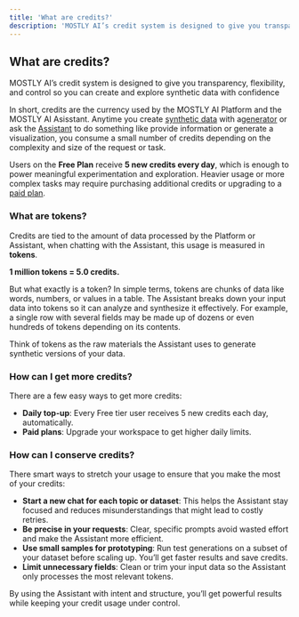 ```yaml
---
title: 'What are credits?'
description: 'MOSTLY AI’s credit system is designed to give you transparency, flexibility, and control so you can create and explore synthetic data with confidence'
---
```



## What are credits?

MOSTLY AI’s credit system is designed to give you transparency, flexibility, and control so you can create and explore synthetic data with confidence

In short, credits are the currency used by the MOSTLY AI Platform and the MOSTLY AI Asisstant. Anytime you create [synthetic data](/synthetic-dataa) with a[generator](/generators) or ask the [Assistant](/assisstant) to do something like provide information or generate a visualization, you consume a small number of credits depending on the complexity and size of the request or task.

Users on the **Free Plan** receive **5 new credits every day**, which is enough to power meaningful experimentation and exploration. Heavier usage or more complex tasks may require purchasing additional credits or upgrading to a [paid plan](https://mostly.ai/pricing#plans).

### What are tokens?

Credits are tied to the amount of data processed by the Platform or Assistant, when chatting with the Assistant, this usage is measured in **tokens**.

**1 million tokens = 5.0 credits.**

But what exactly is a token? In simple terms, tokens are chunks of data like words, numbers, or values in a table. The Assistant breaks down your input data into tokens so it can analyze and synthesize it effectively. For example, a single row with several fields may be made up of dozens or even hundreds of tokens depending on its contents.

Think of tokens as the raw materials the Assistant uses to generate synthetic versions of your data.

### How can I get more credits?

There are a few easy ways to get more credits:

- **Daily top-up**: Every Free tier user receives 5 new credits each day, automatically.
- **Paid plans**: Upgrade your workspace to get higher daily limits.

### How can I conserve credits?

There smart ways to stretch your usage to ensure that you make the most of your credits:

- **Start a new chat for each topic or dataset**: This helps the Assistant stay focused and reduces misunderstandings that might lead to costly retries.
- **Be precise in your requests**: Clear, specific prompts avoid wasted effort and make the Assistant more efficient.
- **Use small samples for prototyping**: Run test generations on a subset of your dataset before scaling up. You’ll get faster results and save credits.
- **Limit unnecessary fields**: Clean or trim your input data so the Assistant only processes the most relevant tokens.

By using the Assistant with intent and structure, you’ll get powerful results while keeping your credit usage under control.